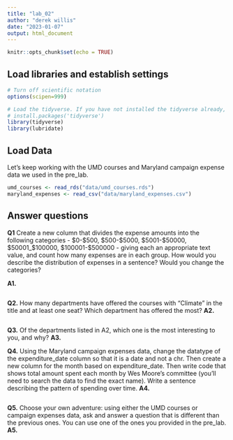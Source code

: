 ```yaml
---
title: "lab_02"
author: "derek willis"
date: "2023-01-07"
output: html_document
---
```


```r
knitr::opts_chunk$set(echo = TRUE)
```

## Load libraries and establish settings

```r
# Turn off scientific notation
options(scipen=999)

# Load the tidyverse. If you have not installed the tidyverse already, remove the # from the next line and run it first.  
# install.packages('tidyverse')
library(tidyverse)
library(lubridate)
```

## Load Data

Let's keep working with the UMD courses and Maryland campaign expense data we used in the pre_lab.

```r
umd_courses <- read_rds("data/umd_courses.rds")
maryland_expenses <- read_csv("data/maryland_expenses.csv")
```

## Answer questions

**Q1** Create a new column that divides the expense amounts into the following categories - \$0-\$500, \$500-\$5000, \$5001-\$50000, \$50001\_\$100000, \$100001-\$500000 - giving each an appropriate text value, and count how many expenses are in each group. How would you describe the distribution of expenses in a sentence? Would you change the categories?

**A1.**

```r
```

**Q2.** How many departments have offered the courses with "Climate" in the title and at least one seat? Which department has offered the most? 
**A2.** 

```r
```

**Q3.** Of the departments listed in A2, which one is the most interesting to you, and why?
**A3.** 

**Q4.** Using the Maryland campaign expenses data, change the datatype of the expenditure_date column so that it is a date and not a chr. Then create a new column for the month based on expenditure_date. Then write code that shows total amount spent each month by Wes Moore's committee (you'll need to search the data to find the exact name). Write a sentence describing the pattern of spending over time.
**A4.**

```r
```

**Q5.** Choose your own adventure: using either the UMD courses or campaign expenses data, ask and answer a question that is different than the previous ones. You can use one of the ones you provided in the pre_lab.
**A5.** 

```r
```
